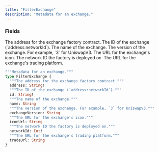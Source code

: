 ```yaml
---
title: "FilterExchange"
description: "Metadata for an exchange."
---
```


### Fields

<ResponseField name="address" type="String!" required>
  The address for the exchange factory contract.
</ResponseField>

<ResponseField name="id" type="String!" required>
  The ID of the exchange (`address:networkId`).
</ResponseField>

<ResponseField name="name" type="String">
  The name of the exchange.
</ResponseField>

<ResponseField name="exchangeVersion" type="String">
  The version of the exchange. For example, `3` for UniswapV3.
</ResponseField>

<ResponseField name="iconUrl" type="String">
  The URL for the exchange's icon.
</ResponseField>

<ResponseField name="networkId" type="Int!" required>
  The network ID the factory is deployed on.
</ResponseField>

<ResponseField name="tradeUrl" type="String">
  The URL for the exchange's trading platform.
</ResponseField>


```graphql FilterExchange
"""Metadata for an exchange."""
type FilterExchange {
  """The address for the exchange factory contract."""
  address: String!
  """The ID of the exchange (`address:networkId`)."""
  id: String!
  """The name of the exchange."""
  name: String
  """The version of the exchange. For example, `3` for UniswapV3."""
  exchangeVersion: String
  """The URL for the exchange's icon."""
  iconUrl: String
  """The network ID the factory is deployed on."""
  networkId: Int!
  """The URL for the exchange's trading platform."""
  tradeUrl: String
}
```
